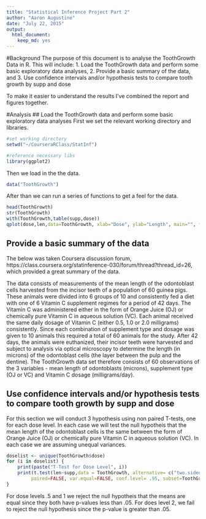 ```yaml
---
title: "Statistical Inference Project Part 2"
author: "Aaron Augustine"
date: "July 22, 2015"
output: 
  html_document: 
    keep_md: yes
---
```

 
#Background
The purpose of this document is to analyse the ToothGrowth Data in R.  This will include:
1. Load the ToothGrowth data and perform some basic exploratory data analyses, 
2. Provide a basic summary of the data, and
3. Use confidence intervals and/or hypothesis tests to compare tooth growth by supp and dose 

To make it easier to understand the results I've combined the report and figures together.

#Analysis
## Load the ToothGrowth data and perform some basic exploratory data analyses
First we set the relevant working directory and libraries.
```r
#set working directory
setwd("~/CourseraRClass/StatInf")

#reference necessary libs
library(ggplot2)
```
Then we load in the the data.
```r
data("ToothGrowth")
```

After than we can run a series of functions to get a feel for the data.
```r
head(ToothGrowth)
str(ToothGrowth)
with(ToothGrowth,table(supp,dose))
qplot(dose,len,data=ToothGrowth, xlab="Dose", ylab="Length", main="", facets=.~supp)
```

## Provide a basic summary of the data
The below was taken Coursera discussion forum, https://class.coursera.org/statinference-030/forum/thread?thread_id=26, which provided a great summary of the data.

The data consists of measurements of the mean length of the odontoblast cells harvested from the incisor teeth of a population of 60 guinea pigs. These animals were divided into 6 groups of 10 and consistently fed a diet with one of 6 Vitamin C supplement regimes for a period of 42 days. The Vitamin C was administered either in the form of Orange Juice (OJ) or chemically pure Vitamin C in aqueous solution (VC). Each animal received the same daily dosage of Vitamin C (either 0.5, 1.0 or 2.0 milligrams) consistently. Since each combination of supplement type and dosage was given to 10 animals this required a total of 60 animals for the study. After 42 days, the animals were euthanized, their incisor teeth were harvested and subject to analysis via optical microscopy to determine the length (in microns) of the odontoblast cells (the layer between the pulp and the dentine). The ToothGrowth data set therefore consists of 60 observations of the 3 variables - mean length of odontoblasts (microns), supplement type (OJ or VC) and Vitamin C dosage (milligrams/day).

## Use confidence intervals and/or hypothesis tests to compare tooth growth by supp and dose
For this section we will conduct 3 hypothesis using non paired T-tests, one for each dose level.  In each case we will test the null hypotheis that the mean length of the odontoblast cells is the same between the form of Orange Juice (OJ) or chemically pure Vitamin C in aqueous solution (VC).  In each case we are assuming unequal variances. 
```r
doselist <- unique(ToothGrowth$dose)
for (i in doselist) {
    print(paste("T-Test for Dose Level", i))
    print(t.test(len~supp,data = ToothGrowth, alternative= c("two.sided"), mu=0,
         paired=FALSE, var.equal=FALSE, conf.level= .95, subset=ToothGrowth$dose==i))
}
```
For dose levels .5 and 1 we reject the null hypotheis that the means are equal since they both have p-values less than .05.  For does level 2, we fail to reject the null hypothesis since the p-value is greater than .05.